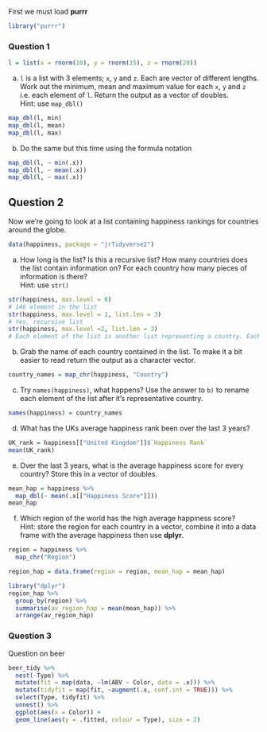 First we must load **purrr**
```r
library("purrr")
```

### Question 1

```r
l = list(x = rnorm(10), y = rnorm(15), z = rnorm(20))
```

a) `l` is a list with 3 elements; `x`, `y` and `z`. Each are vector of different lengths. Work out the minimum, mean and maximum value for each `x`, `y` and `z` i.e. each element of `l`. Return the output as a vector of doubles.     
Hint: use `map_dbl()`
```r
map_dbl(l, min)
map_dbl(l, mean)
map_dbl(l, max)
```

b) Do the same but this time using the formula notation
```r
map_dbl(l, ~ min(.x))
map_dbl(l, ~ mean(.x))
map_dbl(l, ~ max(.x))
```

## Question 2

Now we're going to look at a list containing happiness rankings for countries around the globe. 
```r
data(happiness, package = "jrTidyverse2")
```

a) How long is the list? Is this a recursive list? How many countries does the list contain information on? For each country how many pieces of information is there?     
Hint: use `str()`
```r
str(happiness, max.level = 0) 
# 146 element in the list
str(happiness, max.level = 1, list.len = 3)
# Yes, recursive list
str(happiness, max.level =2, list.len = 3)
# Each element of the list is another list representing a country. Each list contains elements representative of happiness information on that country for three successive years. Therefore there is 146 countries and 12 vectors of information on each.
```

b) Grab the name of each country contained in the list. To make it a bit easier to read return the output as a character vector.
```r
country_names = map_chr(happiness, "Country")
```

c) Try `names(happiness)`, what happens? Use the answer to `b)` to rename each element of the list after it's representative country. 
```r
names(happiness) = country_names
```

d) What has the UKs average happiness rank been over the last 3 years?
```r
UK_rank = happiness[["United Kingdom"]]$`Happiness Rank`
mean(UK_rank)
```

e) Over the last 3 years, what is the average happiness score for every country? Store this in a vector of doubles. 
```r
mean_hap = happiness %>% 
  map_dbl(~ mean(.x[["Happiness Score"]]))
mean_hap
```

f) Which region of the world has the high average happiness score?     
Hint: store the region for each country in a vector, combine it into a data frame with the average happiness then use **dplyr**.     
```r
region = happiness %>% 
  map_chr("Region")

region_hap = data.frame(region = region, mean_hap = mean_hap) 

library("dplyr")
region_hap %>% 
  group_by(region) %>% 
  summarise(av_region_hap = mean(mean_hap)) %>% 
  arrange(av_region_hap)
```

### Question 3

Question on beer
```r
beer_tidy %>% 
  nest(-Type) %>% 
  mutate(fit = map(data, ~lm(ABV ~ Color, data = .x))) %>% 
  mutate(tidyfit = map(fit, ~augment(.x, conf.int = TRUE))) %>% 
  select(Type, tidyfit) %>% 
  unnest() %>% 
  ggplot(aes(x = Color)) + 
  geom_line(aes(y = .fitted, colour = Type), size = 2) 

```

